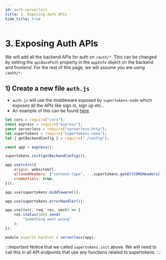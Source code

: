```yaml
---
id: auth-serverless
title: 3. Exposing Auth APIs
hide_title: true
---
```


<!-- COPY DOCS -->
<!-- ./thirdpartyemailpassword/serverless/with-aws-lambda/auth-serverless.mdx -->

# 3. Exposing Auth APIs

We will add all the backend APIs for auth on `/auth/*`. This can be changed by setting the `apiBasePath` property in the `appInfo` object on the backend and frontend. For the rest of this page, we will assume you are using `/auth/*`.

## 1) Create a new file `auth.js`
- `auth.js` will use the middleware exposed by `supertokens-node` which exposes all the APIs like sign in, sign up etc..
- An example of this can be found [here](https://github.com/supertokens/supertokens-auth-react/blob/master/examples/with-aws-lambda/backend/auth.js).

```jsx title="auth.js"
let cors = require("cors");
const express = require("express");
const serverless = require("serverless-http");
let supertokens = require("supertokens-node");
let { getBackendConfig } = require("./config");

const app = express();

supertokens.init(getBackendConfig());

app.use(cors({
    origin: websiteUrl,
    allowedHeaders: ["content-type", ...supertokens.getAllCORSHeaders()],
    credentials: true,
}));

app.use(supertokens.middleware());

app.use(supertokens.errorHandler());

app.use((err, req, res, next) => {
    res.status(500).send(
        "Something went wrong"
    );
});

module.exports.handler = serverless(app);
```

:::important
Notice that we called `supertokens.init` above. We will need to call this in all API endpoints that use any functions related to supertokens.
:::